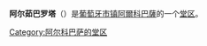 {{Infobox Portuguese subdivision
|type               = parish
|name               = 阿尔茹巴罗塔
|native_name        = Aljubarrota
|image_skyline      = 
|image_caption      = 
|image_flag         =
|image_shield       = 
|image_location     = 
|region             = [[中部大區_(葡萄牙)|中部大區]]
|CIM                = [[奥埃斯特城际共同体|奥埃斯特城际共同体]]
|district           = [[萊里亞區|萊里亞區]]
|municipality       = [[阿爾科巴薩|阿爾科巴薩]]
|coordinates        = {{coord|39.566|-8.930|type:adm1st_region:PT_dim:50000|display=inline,title}}
|elevation          = 
|area_total         = 47.94
|population_as_of   = 2011
|population_total   = 6639
|patron             = 
|area_code          = 
|postal_code        = 
|website            = 
}}
'''阿尔茹巴罗塔'''（{{lang-pt|Aljubarrota}}）是[[葡萄牙|葡萄牙]][[市镇_(葡萄牙)|市镇]][[阿爾科巴薩|阿爾科巴薩]]的一个[[堂区_(葡萄牙)|堂区]]。

{{normdaten}}
[[Category:阿尔科巴萨的堂区|Category:阿尔科巴萨的堂区]]